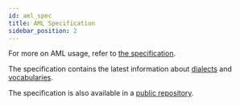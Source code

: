 ```yaml
---
id: aml_spec
title: AML Specification
sidebar_position: 2
---
```


For more on AML usage, refer to [the specification](https://aml-org.github.io/aml-spec).

The specification contains the latest information about [dialects](https://aml-org.github.io/aml-spec/dialects) and [vocabularies](https://aml-org.github.io/aml-spec/vocabularies).

The specification is also available in a [public repository](https://github.com/aml-org/aml-spec).
